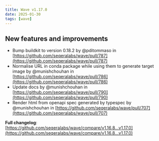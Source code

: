 ```yaml
---
title: Wave v1.17.0
date: 2025-01-30
tags: [wave]
---
```


## New features and improvements

* Bump buildkit to version 0.18.2 by @pditommaso in [https://github.com/seqeralabs/wave/pull/787](https://github.com/seqeralabs/wave/pull/787)
* Normalise URL in conda package while using them to generate target image by @munishchouhan in [https://github.com/seqeralabs/wave/pull/786](https://github.com/seqeralabs/wave/pull/786)
* Update docs by @munishchouhan in [https://github.com/seqeralabs/wave/pull/790](https://github.com/seqeralabs/wave/pull/790)
* Render html from openapi spec generated by typespec by @munishchouhan in [https://github.com/seqeralabs/wave/pull/707](https://github.com/seqeralabs/wave/pull/707)


**Full changelog**: [https://github.com/seqeralabs/wave/compare/v1.16.8...v1.17.0](https://github.com/seqeralabs/wave/compare/v1.16.8...v1.17.0)
